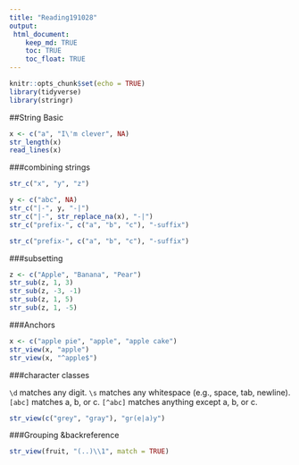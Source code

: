 ```yaml
---
title: "Reading191028"
output: 
 html_document:
    keep_md: TRUE
    toc: TRUE
    toc_float: TRUE
---
```


```r
knitr::opts_chunk$set(echo = TRUE)
library(tidyverse)
library(stringr)
```

##String Basic

```r
x <- c("a", "I\'m clever", NA)
str_length(x)
read_lines(x)
```

###combining strings

```r
str_c("x", "y", "z")
```

```r
y <- c("abc", NA)
str_c("|-", y, "-|")
str_c("|-", str_replace_na(x), "-|")
str_c("prefix-", c("a", "b", "c"), "-suffix")
```

```r
str_c("prefix-", c("a", "b", "c"), "-suffix")
```

###subsetting

```r
z <- c("Apple", "Banana", "Pear") 
str_sub(z, 1, 3)
str_sub(z, -3, -1)
str_sub(z, 1, 5)
str_sub(z, 1, -5)
```

###Anchors

```r
x <- c("apple pie", "apple", "apple cake")
str_view(x, "apple")
str_view(x, "^apple$")    
```

###character classes

`\d` matches any digit.
`\s` matches any whitespace (e.g., space, tab, newline).  
`[abc]` matches a, b, or c.
`[^abc]` matches anything except a, b, or c.

```r
str_view(c("grey", "gray"), "gr(e|a)y")
```

###Grouping &backreference

```r
str_view(fruit, "(..)\\1", match = TRUE)
```

